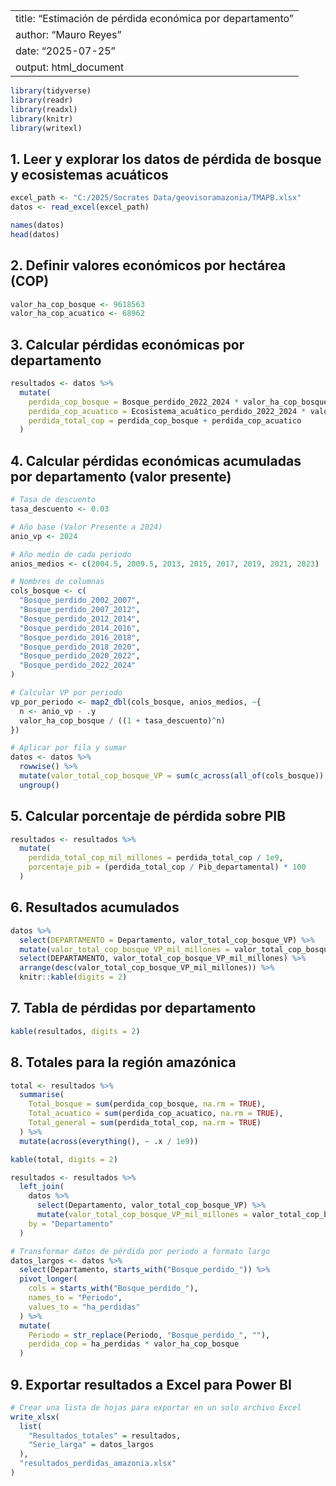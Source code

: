 
---
title: "Estimación de pérdida económica por departamento"
author: "Mauro Reyes"
date: "2025-07-25"
output: html_document
---

```r
library(tidyverse)
library(readr)
library(readxl)
library(knitr)
library(writexl)
```

## 1. Leer y explorar los datos de pérdida de bosque y ecosistemas acuáticos

```r
excel_path <- "C:/2025/Socrates Data/geovisoramazonia/TMAPB.xlsx"
datos <- read_excel(excel_path)

names(datos)
head(datos)
```

## 2. Definir valores económicos por hectárea (COP)

```r
valor_ha_cop_bosque <- 9618563
valor_ha_cop_acuatico <- 68962
```

## 3. Calcular pérdidas económicas por departamento

```r
resultados <- datos %>%
  mutate(
    perdida_cop_bosque = Bosque_perdido_2022_2024 * valor_ha_cop_bosque,
    perdida_cop_acuatico = Ecosistema_acuático_perdido_2022_2024 * valor_ha_cop_acuatico,
    perdida_total_cop = perdida_cop_bosque + perdida_cop_acuatico
  )
```

## 4. Calcular pérdidas económicas acumuladas por departamento (valor presente)

```r
# Tasa de descuento
tasa_descuento <- 0.03

# Año base (Valor Presente a 2024)
anio_vp <- 2024

# Año medio de cada periodo
anios_medios <- c(2004.5, 2009.5, 2013, 2015, 2017, 2019, 2021, 2023)

# Nombres de columnas
cols_bosque <- c(
  "Bosque_perdido_2002_2007",
  "Bosque_perdido_2007_2012",
  "Bosque_perdido_2012_2014",
  "Bosque_perdido_2014_2016",
  "Bosque_perdido_2016_2018",
  "Bosque_perdido_2018_2020",
  "Bosque_perdido_2020_2022",
  "Bosque_perdido_2022_2024"
)

# Calcular VP por periodo
vp_por_periodo <- map2_dbl(cols_bosque, anios_medios, ~{
  n <- anio_vp - .y
  valor_ha_cop_bosque / ((1 + tasa_descuento)^n)
})

# Aplicar por fila y sumar
datos <- datos %>%
  rowwise() %>%
  mutate(valor_total_cop_bosque_VP = sum(c_across(all_of(cols_bosque)) * vp_por_periodo)) %>%
  ungroup()
```

## 5. Calcular porcentaje de pérdida sobre PIB

```r
resultados <- resultados %>%
  mutate(
    perdida_total_cop_mil_millones = perdida_total_cop / 1e9,
    porcentaje_pib = (perdida_total_cop / Pib_departamental) * 100
  )
```

## 6. Resultados acumulados

```r
datos %>%
  select(DEPARTAMENTO = Departamento, valor_total_cop_bosque_VP) %>%
  mutate(valor_total_cop_bosque_VP_mil_millones = valor_total_cop_bosque_VP / 1e9) %>%
  select(DEPARTAMENTO, valor_total_cop_bosque_VP_mil_millones) %>%
  arrange(desc(valor_total_cop_bosque_VP_mil_millones)) %>%
  knitr::kable(digits = 2)
```

## 7. Tabla de pérdidas por departamento

```r
kable(resultados, digits = 2)
```

## 8. Totales para la región amazónica

```r
total <- resultados %>%
  summarise(
    Total_bosque = sum(perdida_cop_bosque, na.rm = TRUE),
    Total_acuatico = sum(perdida_cop_acuatico, na.rm = TRUE),
    Total_general = sum(perdida_total_cop, na.rm = TRUE)
  ) %>%
  mutate(across(everything(), ~ .x / 1e9))

kable(total, digits = 2)

resultados <- resultados %>%
  left_join(
    datos %>%
      select(Departamento, valor_total_cop_bosque_VP) %>%
      mutate(valor_total_cop_bosque_VP_mil_millones = valor_total_cop_bosque_VP / 1e9),
    by = "Departamento"
  )

```

```r
# Transformar datos de pérdida por periodo a formato largo
datos_largos <- datos %>%
  select(Departamento, starts_with("Bosque_perdido_")) %>%
  pivot_longer(
    cols = starts_with("Bosque_perdido_"),
    names_to = "Periodo",
    values_to = "ha_perdidas"
  ) %>%
  mutate(
    Periodo = str_replace(Periodo, "Bosque_perdido_", ""),
    perdida_cop = ha_perdidas * valor_ha_cop_bosque
  )
```

## 9. Exportar resultados a Excel para Power BI

```r
# Crear una lista de hojas para exportar en un solo archivo Excel
write_xlsx(
  list(
    "Resultados_totales" = resultados,
    "Serie_larga" = datos_largos
  ),
  "resultados_perdidas_amazonia.xlsx"
)
```
